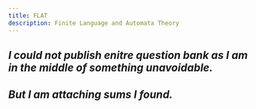 ```yaml
---
title: FLAT
description: Finite Language and Automata Theory
---
```


## _I could not publish enitre question bank as I am in the middle of something unavoidable._

## _But I am attaching sums I found._

<Cards>
  <Card
    href="./finite-language-and-automata-theory/sums"
    title="Finite Language and Automata Theory Sums"
  ></Card>
</Cards>
